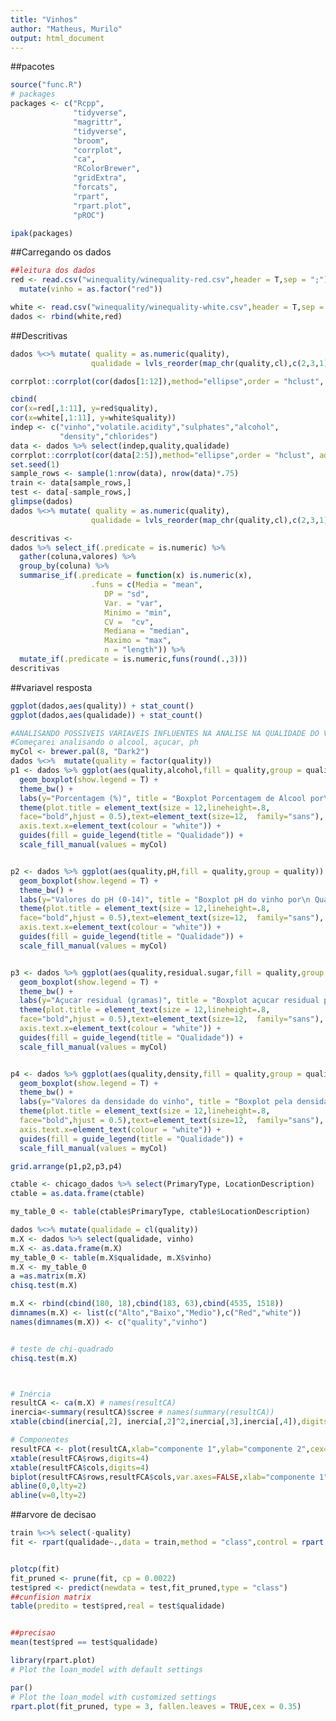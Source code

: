 ```yaml
---
title: "Vinhos"
author: "Matheus, Murilo"
output: html_document
---
```

##pacotes
```r
source("func.R")
# packages
packages <- c("Rcpp",
              "tidyverse",
              "magrittr",
              "tidyverse",
              "broom",
              "corrplot",
              "ca",
              "RColorBrewer",
              "gridExtra",
              "forcats",
              "rpart",
              "rpart.plot",
              "pROC")

ipak(packages)

```

##Carregando os dados

```r
##leitura dos dados
red <- read.csv("winequality/winequality-red.csv",header = T,sep = ";") %>% 
  mutate(vinho = as.factor("red"))

white <- read.csv("winequality/winequality-white.csv",header = T,sep = ";") %>% mutate(vinho =as.factor("white"))
dados <- rbind(white,red)

```
##Descritivas

```r
dados %<>% mutate( quality = as.numeric(quality),
                  qualidade = lvls_reorder(map_chr(quality,cl),c(2,3,1)))

corrplot::corrplot(cor(dados[1:12]),method="ellipse",order = "hclust", addrect=NULL)

cbind(
cor(x=red[,1:11], y=red$quality),
cor(x=white[,1:11], y=white$quality))
indep <- c("vinho","volatile.acidity","sulphates","alcohol",
           "density","chlorides")
data <- dados %>% select(indep,quality,qualidade)
corrplot::corrplot(cor(data[2:5]),method="ellipse",order = "hclust", addrect=NULL)
set.seed(1)
sample_rows <- sample(1:nrow(data), nrow(data)*.75)
train <- data[sample_rows,]
test <- data[-sample_rows,]
glimpse(dados)
dados %<>% mutate( quality = as.numeric(quality),
                  qualidade = lvls_reorder(map_chr(quality,cl),c(2,3,1)))

descritivas <- 
dados %>% select_if(.predicate = is.numeric) %>% 
  gather(coluna,valores) %>% 
  group_by(coluna) %>% 
  summarise_if(.predicate = function(x) is.numeric(x),
                  .funs = c(Media = "mean",
                     DP = "sd",
                     Var. = "var",
                     Minimo = "min",
                     CV =  "cv",
                     Mediana = "median",
                     Maximo = "max",
                     n = "length")) %>% 
  mutate_if(.predicate = is.numeric,funs(round(.,3)))
descritivas

```

##variavel resposta

```r
ggplot(dados,aes(quality)) + stat_count()
ggplot(dados,aes(qualidade)) + stat_count()

```

```r
#ANALISANDO POSSIVEIS VARIAVEIS INFLUENTES NA ANALISE NA QUALIDADE DO VINHO
#Começarei analisando o alcool, açucar, ph
myCol <- brewer.pal(8, "Dark2")
dados %<>%  mutate(quality = factor(quality))
p1 <- dados %>% ggplot(aes(quality,alcohol,fill = quality,group = quality)) +
  geom_boxplot(show.legend = T) +
  theme_bw() +
  labs(y="Porcentagem (%)", title = "Boxplot Porcentagem de Alcool por\n Qualidade") +
  theme(plot.title = element_text(size = 12,lineheight=.8,  
  face="bold",hjust = 0.5),text=element_text(size=12,  family="sans"),
  axis.text.x=element_text(colour = "white")) +
  guides(fill = guide_legend(title = "Qualidade")) +
  scale_fill_manual(values = myCol) 


p2 <- dados %>% ggplot(aes(quality,pH,fill = quality,group = quality)) +
  geom_boxplot(show.legend = T) +
  theme_bw() +
  labs(y="Valores do pH (0-14)", title = "Boxplot pH do vinho por\n Qualidade") +
  theme(plot.title = element_text(size = 12,lineheight=.8,  
  face="bold",hjust = 0.5),text=element_text(size=12,  family="sans"),
  axis.text.x=element_text(colour = "white")) +
  guides(fill = guide_legend(title = "Qualidade")) +
  scale_fill_manual(values = myCol) 


p3 <- dados %>% ggplot(aes(quality,residual.sugar,fill = quality,group = quality)) +
  geom_boxplot(show.legend = T) +
  theme_bw() +
  labs(y="Açucar residual (gramas)", title = "Boxplot açucar residual por\n Qualidade") +
  theme(plot.title = element_text(size = 12,lineheight=.8,  
  face="bold",hjust = 0.5),text=element_text(size=12,  family="sans"),
  axis.text.x=element_text(colour = "white")) +
  guides(fill = guide_legend(title = "Qualidade")) +
  scale_fill_manual(values = myCol) 


p4 <- dados %>% ggplot(aes(quality,density,fill = quality,group = quality)) +
  geom_boxplot(show.legend = T) +
  theme_bw() +
  labs(y="Valores da densidade do vinho", title = "Boxplot pela densidade do vinho por\n Qualidade") +
  theme(plot.title = element_text(size = 12,lineheight=.8,  
  face="bold",hjust = 0.5),text=element_text(size=12,  family="sans"),
  axis.text.x=element_text(colour = "white")) +
  guides(fill = guide_legend(title = "Qualidade")) +
  scale_fill_manual(values = myCol) 

grid.arrange(p1,p2,p3,p4)
```



























```r


ctable <- chicago_dados %>% select(PrimaryType, LocationDescription)
ctable = as.data.frame(ctable)

my_table_0 <- table(ctable$PrimaryType, ctable$LocationDescription)

dados %<>% mutate(qualidade = cl(quality))
m.X <- dados %>% select(qualidade, vinho) 
m.X <- as.data.frame(m.X)
my_table_0 <- table(m.X$qualidade, m.X$vinho)
m.X <- my_table_0
a =as.matrix(m.X)
chisq.test(m.X)

m.X <- rbind(cbind(180, 18),cbind(183, 63),cbind(4535, 1518))
dimnames(m.X) <- list(c("Alto","Baixo","Medio"),c("Red","white"))
names(dimnames(m.X)) <- c("quality","vinho")


# teste de chi-quadrado
chisq.test(m.X)



# Inércia
resultCA <- ca(m.X) # names(resultCA)
inercia<-summary(resultCA)$scree # names(summary(resultCA))
xtable(cbind(inercia[,2], inercia[,2]^2,inercia[,3],inercia[,4]),digits=4)

# Componentes
resultFCA <- plot(resultCA,xlab="componente 1",ylab="componente 2",cex=1.2)
xtable(resultFCA$rows,digits=4)
xtable(resultFCA$cols,digits=4)
biplot(resultFCA$rows,resultFCA$cols,var.axes=FALSE,xlab="componente 1", ylab="componente 2",cex=1.2,xlim=c(-0.9,0.5))
abline(0,0,lty=2)
abline(v=0,lty=2)

```

##arvore de decisao

```r
train %<>% select(-quality)
fit <- rpart(qualidade~.,data = train,method = "class",control = rpart.control(cp = 0))


plotcp(fit)
fit_pruned <- prune(fit, cp = 0.0022)
test$pred <- predict(newdata = test,fit_pruned,type = "class")
##cunfision matrix
table(predito = test$pred,real = test$qualidade)


##precisao
mean(test$pred == test$qualidade)

library(rpart.plot)
# Plot the loan_model with default settings

par()
# Plot the loan_model with customized settings
rpart.plot(fit_pruned, type = 3, fallen.leaves = TRUE,cex = 0.35)
```


